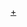 {{Navbox
|bodyclass=hlist

|name = 日本有線大獎
|title = [[日本有線大獎]]
|state=<includeonly>collapsed</includeonly>
|basestyle=background-color:yellow
|groupstyle = text-align:center
|group1 = 1960年代
|list1 = 
*68 [[繁華街的布魯斯]]（[[森進一]]）
*69 [[港町布魯斯]]（[[森進一]]）
|group2 = 1970年代
|list2 =
*70 [[傳言中的女人]]（[[內山田洋&Cool Five]]）
*71 [[傷痕累累的人生]]（[[鶴田浩二]]）
*72 [[雨中的機場]]（[[歐陽菲菲]]）
*73 [[來到神戶]]（[[內山田洋&Cool Five]]）
*74 [[相信愛 (單曲)|相信愛]]（[[八代亞紀]]）
*75 [[私鐵沿線]]（[[野口五郎]]）
*76 [[北方旅宿]]（[[都春美]]）
*77 [[從心所欲 (澤田研二)|從心所欲]]（[[澤田研二]]）
*78 [[Darling (澤田研二)|Darling]]（[[澤田研二]]）
*79 [[追夢的酒]]（[[渥美二郎]]）
|group3 = 1980年代
|list3 =  
*80 [[栖木]]（[[小林幸子]]）
*81 [[奥飛驒慕情]]（[[龍鐵也]]）
*82 [[北酒場]]（[[細川貴志]]）
*83 [[浪花戀時雨]]（[[都春美]]、[[岡千秋]]）
*84 [[償還 (鄧麗君歌曲)|償還]]（[[鄧麗君]]）
*85 [[愛人 (鄧麗君歌曲)|愛人]]（[[鄧麗君]]）
*86 [[我只在乎你|任時光從身邊流逝]]（[[鄧麗君]]）
*87 [[給我生命吧]]（[[瀨川瑛子]]）
*88 [[作夢的女人]]（[[桂銀淑]]）
*89 [[Diamonds (PRINCESS PRINCESS單曲)|Diamonds]]（[[PRINCESS PRINCESS]]）
|group4 = 1990年代
|list4 =  
*90 [[情歌拼寫]]（[[堀內孝雄]]）
*91 [[流戀草]]（[[香西薰]]）
*92 [[心酒]]（[[藤彩子]]）
*93 [[心冷]]（[[高山嚴]]）
*94 [[花的華爾茲]]（[[藤彩子]]）
*95 [[被拋棄]][[（長山洋子）]]
*96 [[淚之影]]（[[射亂Q]]）
*97 [[HOWEVER]]（[[GLAY]]）
*98 [[HONEY (彩虹樂團單曲)|HONEY]]（[[彩虹乐团|彩虹樂團]]）
*99 [[Winter,again]]（[[GLAY]]）
|group5 = 2000年代
|list5 = 
*00 [[愛情/can't hold me back|愛情]]/[[be alive]]（[[小柳由紀]]）
*01 [[Dearest (濱崎步單曲)|Dearest]]（[[濱崎步]]）
*02 [[Voyage]]（[[濱崎步]]）
*03 [[白雲之城]]（[[冰川清志]]）
*04 [[番場的忠太郎]]（[[冰川清志]]）
*05 [[面影之都]]（[[冰川清志]]）
*06 [[悲夢之歌/我倆…|悲夢之歌]]（[[倖田來未]]）
*07 [[清志的拉網小調]]（[[冰川清志]]）
*08 [[The Birthday ～我愛你～|Ti Amo]]（[[放浪兄弟]]）
*09 [[心跳倫巴]]（[[冰川清志]]）
|group6 = 2010年代
|list6 = 
*10 [[虹色的Bayon]]（[[冰川清志]]）
*11 [[幾度櫻花開]]（[[福井舞]]）
*12 [[櫻 (冰川清志單曲)|櫻]]（[[冰川清志]]）
*13 [[滿天的星星]]（[[冰川清志]]）
*14 [[島根戀旅]]（[[水森香織]]）
*15 [[Summer Madness|Summer Madness feat. Afrojack]] （[[J Soul Brothers|三代目 J Soul Brothers from EXILE TRIBE]]）
*16 {{link-ja|Dear Bride (西野加奈單曲)|Dear Bride|Dear Bride}} （[[西野加奈]]） 
*17 [[男之絕唱]] （[[冰川清志]]）
}}
<noinclude>
[[Category:日本有線大獎獲獎歌曲|+]]

</noinclude>